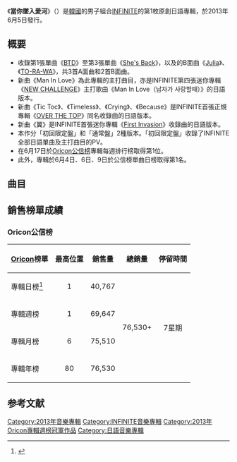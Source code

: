 {{Infobox Album
| Name = 當你墜入愛河
| Cover = Infinite koi ni ochiru toki reg.jpg
| Caption  = 通常盤封面
| Artist = [[INFINITE|INFINITE]]
| Type = 專輯
| Released = 2013年6月5日
| Recorded = 2011年 - 2013年
| Genre = [[日語流行音樂|日語流行音樂]]
| Length = 40:05
| Label = [[Woollim娛樂|Woollim娛樂]]製作<br>{{link-en|Universal D|Universal D}}發行
| Producer = Nishikawa Kyuzo
| Certification  = 
| Chart position = * 週榜最高排名第1位<small>（[[Oricon公信榜|Oricon]]）</small> 
| Last album            = [[NEW_CHALLENGE|NEW CHALLENGE]]<br />（2013年）
| This album            = '''當你墜入愛河'''<br />（2013年）
| Next album            = [[SEASON_2|SEASON 2]]<br />（2014年）
| Misc           = 
{{Singles
 | Name          = 恋に落ちるとき
 | Type          = 錄音室專輯
 | Single 1      = {{link-en|BTD（Before the Dawn）|BTD (Before the Dawn)}}
 | Single 1 date = 2011年11月19日
 | Single 2      = {{link-en|Be Mine (INFINITE單曲)|Be Mine (Infinite song)|Be Mine}}
 | Single 2 date = 2012年4月18日
 | Single 3      = {{link-en|She's Back (單曲)|She's Back (song)|She's Back}}
 | Single 3 date = 2012年8月19日
}}
}}

《'''當你墜入愛河'''》（{{lang-ja|'''恋に落ちるとき'''}}）是[[韓國|韓國]]的男子組合[[INFINITE|INFINITE]]的第1枚原創日語專輯，於2013年6月5日發行。

== 概要 ==
* 收錄第1張單曲《[[BTD|BTD]]》至第3張單曲《[[She's_Back|She's Back]]》，以及的B面曲《[[Be_Mine|Julia]]》、《[[She's_Back|TO-RA-WA]]》，共3首A面曲和2首B面曲。
* 新曲《Man In Love》為此專輯的主打曲目，亦是INFINITE第四張迷你專輯《[[NEW_CHALLENGE|NEW CHALLENGE]]》主打歌曲《Man In Love（남자가 사랑할때）》的日語版本。
* 新曲《Tic Toc》、《Timeless》、《Crying》、《Because》是INFINITE首張正規專輯《[[OVER_THE_TOP|OVER THE TOP]]》同名收錄曲的日語版本。
* 新曲《翼》是INFINITE首張迷你專輯《[[First_Invasion|First Invasion]]》收錄曲的日語版本。
* 本作分「初回限定盤」和「通常盤」2種版本。「初回限定盤」收錄了INFINITE全部日語單曲及主打曲目的PV。
* 在6月17日於[[Oricon公信榜|Oricon公信榜]]專輯每週排行榜取得第1位。
* 此外，專輯於6月4日、6日、9日於公信榜單曲日榜取得第1名。

==曲目==
{{Track listing
| font_size = 85%
| total_length    = 40:05

| extra_column = 韓語版本<br>（諺文及專輯）

| title1          = Welcome to Our Dream
| music1          = [[安俊成|安俊成]]（{{lang|ko|안준성}}）
| lyrics1         = 
| arranger1       = 安俊成
| producer1       = 
| length1         = 1:09

| title2          = Man In Love
| extra2          = 當男人戀愛時（{{lang|ko|남자가 사랑할때}}，《[[NEW_CHALLENGE|NEW CHALLENGE]]》）
| music2          = {{link-ko|韓載昊|한재호 (작곡가)}}（{{lang|ko|한재호}}）<br>[[金勝洙|金勝洙]]（{{lang|ko|김승수}}）<br>李昌賢（{{lang|ko|이창현}}）
| lyrics2         = [[Mye|Mye]]<br>[[Hanai|Hanai]]
| arranger2       = 韓載昊<br>金勝洙<br>李昌賢<br>[[洪升炫|洪升炫]]（{{lang|ko|홍승현}}）
| producer2       = 
| length2         = 3:17

| title3          = TO-RA-WA
| extra3          = 再次回來吧（{{lang|ko|다시 돌아와}}，《[[First_Invasion|First Invasion]]》）
| music3          = {{link-ko|崔振宇|hitchhiker}}（{{lang|ko|히치하이커}}）
| lyrics3         = [[Shinichi_Yasuoka|Shinichi Yasuoka]]<br>[[Tetsuro_Honda|Tetsuro Honda]]<br>[[Hiroshi_Shimizu|Hiroshi Shimizu]]（Rap詞）
| arranger3       = hitchhiker
| producer3       = 
| length3         = 3:07

| title4          = Tic Toc
| extra4          = Tic Toc（《{{link-en|OVER THE TOP|Over the Top (Infinite album)}}》）
| music4          = {{link-ko|尹在雄|J. Yoon|J. Yoon}}（{{lang|ko|제이 윤}}）
| lyrics4         = [[midori.|midori.]]
| arranger4       = J. Yoon
| producer4       = 
| length4         = 3:33

| title5          = Timeless
| note5           = [[南優鉉|優鉉]]主唱
| extra5          = 時間啊（{{lang|ko|시간아}}，《OVER THE TOP》）
| music5          = J. Yoon
| lyrics5         = [[Yumiko|Yumiko]]
| arranger5       = J. Yoon
| producer5       = 
| length5         = 4:31

| title6          = {{link-en|Be Mine (INFINITE單曲)|Be Mine (Infinite song)|Be Mine}}
| extra6          = 成為我的人（{{lang|ko|내꺼하자}}，《OVER THE TOP》）
| music6          = 韓載昊<br>金勝洙
| lyrics6         = [[TAIKI|TAIKI]]<br>[[CUE|CUE]]<br>Yumiko<br>[[Lotus_Juice|Lotus Juice]]（Rap詞）
| arranger6       = 韓載昊<br>金勝洙<br>洪升炫
| producer6       = 
| length6         = 3:26

| title7          = Crying
| note7           = [[INFINITE_H|INFINITE H]]主唱 feat. [[Becky♪♯|Becky♪♯]]
| extra7          = Crying（《OVER THE TOP》）
| music7          = [[J-SUS|J-SUS]]<br>{{link-ko|都成一|페니 (음악가)|Pe2Ny}}（{{lang|ko|페니}}）<br>[[Musikacase|Musikacase]]
| lyrics7         = Yumiko
| arranger7       = J-SUS<br>Pe2Ny<br>Musikacase
| producer7       = 
| length7         = 4:08

| title8          = Because
| note8           = [[金聖圭|聖圭]]主唱
| extra8          = Because（《OVER THE TOP》）
| music8          = [[李政勛|李政勛]]（{{lang|ko|이정훈}}）
| lyrics8         = Yumiko
| arranger8       = 
| producer8       = 李政勛
| length8         = 3:53

| title9          = {{link-en|BTD（Before the Dawn）|BTD (Before the Dawn)}}
| extra9          = BTD（Before The Dawn）（《{{link-en|Evolution (INFINITE迷你專輯)|Evolution (Infinite EP)|Evolution}}》）
| music9          = 韓載昊<br>金勝洙<br>安俊成
| lyrics9         = [[Shin-ichi_Yasuoka|Shin-ichi Yasuoka]]<br>Hiroshi Shimizu（Rap詞）
| arranger9       = 韓載昊<br>金勝洙<br>安俊成<br>洪升炫
| producer9       = 
| length9         = 3:04

| title10         = {{link-en|She's Back (單曲)|She's Back (song)|She's Back}}
| extra10         = She's Back（《First Invasion》）
| music10         = 韓載昊<br>金勝洙
| lyrics10        = Yumiko
| arranger10      = 韓載昊<br>金勝洙<br>洪升炫
| producer10      = 
| length10        = 3:15

| title11         = 翼
| note11          = {{lang|ja|翼}}
| extra11         = 翅膀（{{lang|ko|날개}}，《First Invasion》）
| music11         = J. Yoon
| lyrics11        = midori.
| arranger11      = J. Yoon
| producer11      = 
| length11        = 3:13

| title12         = Julia
| extra12         = Julia（《OVER THE TOP》）
| music12         = 韓載昊<br>金勝洙
| lyrics12        = Yumiko
| arranger12      = 韓載昊<br>金勝洙<br>洪升炫
| producer12      = 
| length12        = 3:29

}}
{{tracklist
| collapsed       = yes
| headline        = DVD<small>（初回限定盤）：</small>

| title1         = BTD（Before the Dawn）
| note1          = 音樂錄影帶

| title2         = Be Mine
| note2          = 音樂錄影帶

| title3         = She's Back
| note3          = 音樂錄影帶

| title4         = Man In Love
| note4          = 音樂錄影帶

| title5         = She's Back
| note5          = 音樂錄影帶 - Special feature

| title6         = Man In Love
| note6          = 音樂錄影帶 - Special feature
}}

==銷售榜單成績==
===Oricon公信榜===
{| class="wikitable" style="width:500px;"
|-
! style="text-align:center;"|[[Oricon|Oricon]]榜單
! style="text-align:center;"|最高位置
! style="text-align:center;"|銷售量
! style="text-align:center;"|總銷量
! style="text-align:center;"|停留時間
|-
|align="left"|專輯日榜<ref>{{cite web|title=INFINITE's album places first, Kim Hyun Joong's single places second on Oricon Charts|url=http://www.allkpop.com/article/2013/06/infinites-album-places-first-kim-hyun-joongs-single-places-second-on-oricon-charts|publisher=allkpop|accessdate=2014-08-13|archive-date=2014-08-10|archive-url=https://web.archive.org/web/20140810014246/http://www.allkpop.com/article/2013/06/infinites-album-places-first-kim-hyun-joongs-single-places-second-on-oricon-charts|dead-url=no}}</ref> 
| style="text-align:center;"| 1
| style="text-align:center;" rowspan="1"| 40,767
| style="text-align:center;" rowspan="4"| 76,530+
| style="text-align:center;" rowspan="4"| 7星期
|-
|align="left"|專輯週榜
| style="text-align:center;"| 1
| style="text-align:center;"| 69,647
|-
|align="left"|專輯月榜
| style="text-align:center;"| 6
| style="text-align:center;"| 75,510
|-
|align="left"|專輯年榜
| style="text-align:center;"| 80
| style="text-align:center;"| 76,530
|}

==参考文献==
{{reflist}}

{{INFINITE}}
{{Oricon專輯週榜冠軍 (2013年)|2012年6月17日}}

{{DEFAULTSORT:Koi ni Ochiru Toki}}
[[Category:2013年音樂專輯|Category:2013年音樂專輯]]
[[Category:INFINITE音樂專輯|Category:INFINITE音樂專輯]]
[[Category:2013年Oricon專輯週榜冠軍作品|Category:2013年Oricon專輯週榜冠軍作品]]
[[Category:日語音樂專輯|Category:日語音樂專輯]]